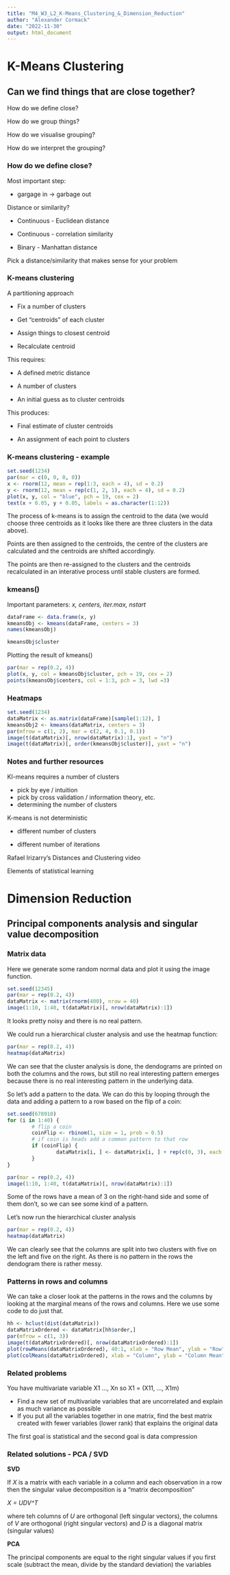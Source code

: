 ```yaml
---
title: "M4_W3_L2_K-Means_Clustering_&_Dimension_Reduction"
author: "Alexander Cormack"
date: "2022-11-30"
output: html_document
---
```



# K-Means Clustering


## Can we find things that are close together?

How do we define close?

How do we group things?

How do we visualise grouping?

How do we interpret the grouping?


### How do we define close?

Most important step:

- gargage in -> garbage out

Distance or similarity?

- Continuous - Euclidean distance

- Continuous - correlation similarity

- Binary - Manhattan distance

Pick a distance/similarity that makes sense for your problem


### K-means clustering

A partitioning approach

- Fix a number of clusters

- Get "centroids" of each cluster

- Assign things to closest centroid

- Recalculate centroid


This requires:

- A defined metric distance

- A number of clusters

- An initial guess as to cluster centroids


This produces:

- Final estimate of cluster centroids

- An assignment of each point to clusters


### K-means clustering - example

```r
set.seed(1234)
par(mar = c(0, 0, 0, 0))
x <- rnorm(12, mean = rep(1:3, each = 4), sd = 0.2)
y <- rnorm(12, mean = rep(c(1, 2, 1), each = 4), sd = 0.2)
plot(x, y, col = "blue", pch = 19, cex = 2)
text(x + 0.05, y + 0.05, labels = as.character(1:12))
```

The process of k-means is to assign the centroid to the data (we would choose three centroids as it looks like there are three clusters in the data above).

Points are then assigned to the centroids, the centre of the clusters are calculated and  the centroids are shifted accordingly.

The points are then re-assigned to the clusters and the centroids recalculated in an interative process until stable clusters are formed.


### kmeans()

Important parameters: *x, centers, iter.max, nstart*

```r
dataFrame <- data.frame(x, y)
kmeansObj <- kmeans(dataFrame, centers = 3)
names(kmeansObj)
```
```r
kmeansObj$cluster
```

Plotting the result of kmeans()

```r
par(mar = rep(0.2, 4))
plot(x, y, col = kmeansObj$cluster, pch = 19, cex = 2)
points(kmeansObj$centers, col = 1:3, pch = 3, lwd =3)
```

### Heatmaps

```r
set.seed(1234)
dataMatrix <- as.matrix(dataFrame)[sample(1:12), ]
kmeansObj2 <- kmeans(dataMatrix, centers = 3)
par(mfrow = c(1, 2), mar = c(2, 4, 0.1, 0.1))
image(t(dataMatrix)[, nrow(dataMatrix):1], yaxt = "n")
image(t(dataMatrix)[, order(kmeansObj$cluster)], yaxt = "n")
```


### Notes and further resources

KI-means requires a number of clusters

- pick by eye / intuition
- pick by cross validation / information theory, etc.
- determining the number of clusters

K-means is not deterministic

- different number of clusters

- different number of iterations


Rafael Irizarry's Distances and Clustering video

Elements of statistical learning


# Dimension Reduction

## Principal components analysis and singular value decomposition

### Matrix data

Here we generate some random normal data and plot it using the image function.

```r
set.seed(12345)
par(mar = rep(0.2, 4))
dataMatrix <- matrix(rnorm(400), nrow = 40)
image(1:10, 1:40, t(dataMatrix)[, nrow(dataMatrix):1])
```

It looks pretty noisy and there is no real pattern.

We could run a hierarchical cluster analysis and use the heatmap function:

```r
par(mar = rep(0.2, 4))
heatmap(dataMatrix)
```

We can see that the cluster analysis is done, the dendograms are printed on both the columns and the rows, but still no real interesting pattern emerges because there is no real interesting pattern in the underlying data.

So let's add a pattern to the data. We can do this by looping through the data and adding a pattern to a row based on the flip of a coin:

```r
set.seed(678910)
for (i in 1:40) {
        # flip a coin
        coinFlip <- rbinom(1, size = 1, prob = 0.5)
        # if coin is heads add a common pattern to that row
        if (coinFlip) {
                dataMatrix[i, ] <- dataMatrix[i, ] + rep(c(0, 3), each = 5)
        }
}
```
```r
par(mar = rep(0.2, 4))
image(1:10, 1:40, t(dataMatrix)[, nrow(dataMatrix):1])
```

Some of the rows have a mean of 3 on the right-hand side and some of them don't, so we can see some kind of a pattern.

Let's now run the hierarchical cluster analysis

```r
par(mar = rep(0.2, 4))
heatmap(dataMatrix)
```

We can clearly see that the columns are split into two clusters with five on the left and five on the right. As there is no pattern in the rows the dendogram there is rather messy.


### Patterns in rows and columns

We can take a closer look at the patterns in the rows and the columns by looking at the marginal means of the rows and columns. Here we use some code to do just that.

```r
hh <- hclust(dist(dataMatrix))
dataMatrixOrdered <- dataMatrix[hh$order,]
par(mfrow = c(1, 3))
image(t(dataMatrixOrdered)[, nrow(dataMatrixOrdered):1])
plot(rowMeans(dataMatrixOrdered), 40:1, xlab = "Row Mean", ylab = "Row", pch = 19)
plot(colMeans(dataMatrixOrdered), xlab = "Column", ylab = "Column Mean", pch = 19)
```

### Related problems

You have multivariate variable X1 ..., Xn so X1 = (X11, ..., X1m)

- Find a new set of multivariate variables that are uncorrelated and explain as much variance as possible
- If you put all the variables together in one matrix, find the best matrix created with fewer variables (lower rank) that explains the original data

The first goal is statistical and the second goal is data compression


### Related solutions - PCA / SVD

**SVD**

If *X* is a matrix with each variable in a column and each observation in a row then the singular value decomposition is a "matrix decomposition"

*X = UDV^T*

where teh columns of *U* are orthogonal (left singular vectors), the columns of *V* are orthogonal (right singular vectors) and *D* is a diagonal matrix (singular values)


**PCA**

The principal components are equal to the right singular values if you first scale (subtract the mean, divide by the standard deviation) the variables
























